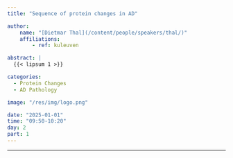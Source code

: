 ```yaml
---
title: "Sequence of protein changes in AD"

author:
    name: "[Dietmar Thal](/content/people/speakers/thal/)"
    affiliations:
        - ref: kuleuven

abstract: |
  {{< lipsum 1 >}}

categories:
  - Protein Changes
  - AD Pathology

image: "/res/img/logo.png"

date: "2025-01-01"
time: "09:50-10:20"
day: 2
part: 1
---
```


***

<object data="/res/quarto.pdf" type="application/pdf" width="100%" height="600">
</object> 